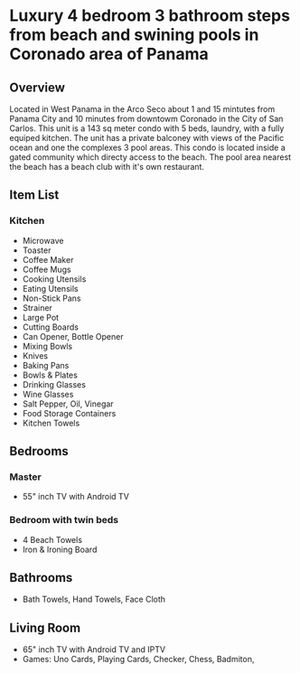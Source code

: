 # Luxury 4 bedroom 3 bathroom steps from beach and swining pools in Coronado area of Panama

## Overview

Located in West Panama in the Arco Seco about 1 and 15 mintutes from Panama City and 10 minutes from downtowm Coronado in the City of San Carlos. This unit is a 143 sq meter condo with 5 beds, laundry, with a fully equiped kitchen. The unit has a private balconey with views of the Pacific ocean and one the complexes 3 pool areas. This condo is located inside a gated community which directy access to the beach. The pool area nearest the beach has a beach club with it's own restaurant.

## Item List

### Kitchen

- Microwave
- Toaster
- Coffee Maker
- Coffee Mugs
- Cooking Utensils
- Eating Utensils
- Non-Stick Pans
- Strainer
- Large Pot
- Cutting Boards
- Can Opener, Bottle Opener
- Mixing Bowls
- Knives
- Baking Pans
- Bowls & Plates
- Drinking Glasses
- Wine Glasses
- Salt Pepper, Oil, Vinegar
- Food Storage Containers
- Kitchen Towels

## Bedrooms

### Master

- 55" inch TV with Android TV

### Bedroom with twin beds

- 4 Beach Towels
- Iron & Ironing Board

## Bathrooms

- Bath Towels, Hand Towels, Face Cloth

## Living Room

- 65" inch TV with Android TV and IPTV
- Games: Uno Cards, Playing Cards, Checker, Chess, Badmiton,
